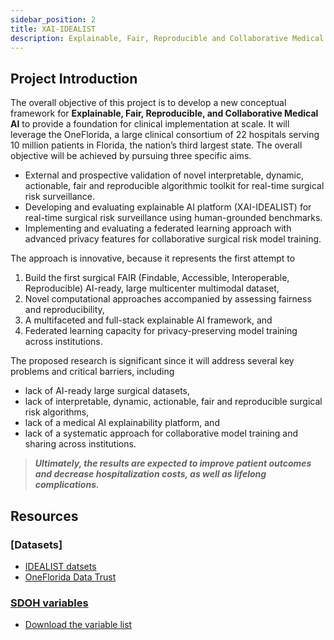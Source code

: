 ```yaml
---
sidebar_position: 2
title: XAI-IDEALIST
description: Explainable, Fair, Reproducible and Collaborative Medical AI
---
```


## Project Introduction
The overall objective of this project is to develop a new conceptual framework for **Explainable, Fair, Reproducible, and Collaborative Medical AI** to provide a foundation for clinical implementation at scale. It will leverage the OneFlorida, a large clinical consortium of 22 hospitals serving 10 million patients in Florida, the nation’s third largest state. The overall objective will be achieved by pursuing three specific aims. 
* External and prospective validation of novel interpretable, dynamic, actionable, fair and reproducible algorithmic toolkit for real-time surgical risk surveillance. 
* Developing and evaluating explainable AI platform (XAI-IDEALIST) for real-time surgical risk surveillance using human-grounded benchmarks. 
* Implementing and evaluating a federated learning approach with advanced privacy features for collaborative surgical risk model training. 

The approach is innovative, because it represents the first attempt to 
1. Build the first surgical FAIR (Findable, Accessible, Interoperable, Reproducible) AI-ready, large multicenter multimodal dataset, 
2. Novel computational approaches accompanied by assessing fairness and reproducibility, 
3. A multifaceted and full-stack explainable AI framework, and 
4. Federated learning capacity for privacy-preserving model training across institutions. 

The proposed research is significant since it will address several key problems and critical barriers, including 
- lack of AI-ready large surgical datasets, 
- lack of interpretable, dynamic, actionable, fair and reproducible surgical risk algorithms, 
- lack of a medical AI explainability platform, and 
- lack of a systematic approach for collaborative model training and sharing across institutions. 

> ***Ultimately, the results are expected to improve patient outcomes and decrease hospitalization costs, as well as lifelong complications.***

## Resources

### [Datasets]
* [IDEALIST datsets](../Datasets/IDEALIST)
* [OneFlorida Data Trust](https://www.ctsi.ufl.edu/ctsa-consortium-projects/oneflorida-clinical-research-network/#data)
### [SDOH variables](#SDOH_variables)
* [Download the variable list](./SDOH_variables.xlsx)
